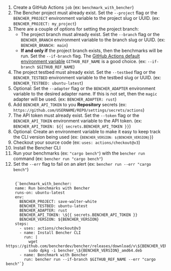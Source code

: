 
1. Create a GitHub Actions `job` (ex: `benchmark_with_bencher`)
1. The Bencher project must already exist. Set the `--project` flag or the `BENCHER_PROJECT` environment variable to the project slug or UUID. (ex: `BENCHER_PROJECT: my_project`)
1. There are a couple of options for setting the project branch:
   - The project branch must already exist. Set the `--branch` flag or the `BENCHER_BRANCH` environment variable to the branch slug or UUID. (ex: `BENCHER_BRANCH: main`)
   - **If and only if** the project branch exists, then the benchmarks will be run. Set the `--if-branch` flag. The [GitHub Actions default environment variable](https://docs.github.com/en/actions/learn-github-actions/variables#default-environment-variables) `GITHUB_REF_NAME` is a good choice. (ex: `--if-branch $GITHUB_REF_NAME`)
1. The project testbed must already exist. Set the `--testbed` flag or the `BENCHER_TESTBED` environment variable to the testbed slug or UUID. (ex: `BENCHER_TESTBED: ubuntu-latest`)
1. Optional: Set the `--adapter` flag or the `BENCHER_ADAPTER` environment variable to the desired adapter name. If this is not set, then the `magic` adapter will be used. (ex: `BENCHER_ADAPTER: rust`)
1. Add `BENCHER_API_TOKEN` to you **Repository** secrets (ex: `https://github.com/USERNAME/REPO/settings/secrets/actions`)
1. The API token must already exist. Set the `--token` flag or the `BENCHER_API_TOKEN` environment variable to the API token. (ex: `BENCHER_API_TOKEN: ${{ secrets.BENCHER_API_TOKEN }}`)
1. Optional: Create an environment variable to make it easy to keep track the CLI version being used (ex: <code>{`BENCHER_VERSION: ${BENCHER_VERSION}`}</code>)
1. Checkout your source code (ex: `uses: actions/checkout@v3`)
1. Install the Bencher CLI
1. Run your benchmarks (ex: `"cargo bench"`) with the `bencher run` command (ex: `bencher run "cargo bench"`)
1. Set the `--err` flag to fail on an alert (ex: `bencher run --err "cargo bench"`)

<pre>
  <code>
    {`benchmark_with_bencher:
    name: Run benchmarks with Bencher
    runs-on: ubuntu-latest
    env:
      BENCHER_PROJECT: save-walter-white
      BENCHER_TESTBED: ubuntu-latest
      BENCHER_ADAPTER: rust
      BENCHER_API_TOKEN: \${{ secrets.BENCHER_API_TOKEN }}
      BENCHER_VERSION: ${BENCHER_VERSION}
    steps:
      - uses: actions/checkout@v3
      - name: Install Bencher CLI
        run: |
          wget https://github.com/bencherdev/bencher/releases/download/v\${BENCHER_VERSION}/bencher_\${BENCHER_VERSION}_amd64.deb
          sudo dpkg -i bencher_\${BENCHER_VERSION}_amd64.deb
      - name: Benchmark with Bencher
        run: bencher run --if-branch $GITHUB_REF_NAME --err "cargo bench"`}
  </code>
</pre>

